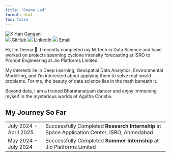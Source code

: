 ```yaml
---
title: "Deena Lad"
format: html
toc: false
---
```


```{=html}
<div class="profile-container">
  <div class="profile-image">
    <img src="images/profile.jpg" alt="Kirtan Gangani">
    <div class="profile-links">
      <a href="https://github.com/deena-lad" target="_blank">
        <img src="images/github.svg">
          <span class="link-text">GitHub</span>
      </a>
      <a href="https://www.linkedin.com/in/deena-lad-307645214/" target="_blank">
        <img src="images/linkedin.svg">
          <span class="link-text">LinkedIn</span>
      </a>
      <a href="mailto:deenalad06@gmail.com" target="_blank">
        <img src="images/email.svg">
          <span class="link-text">Email</span>
      </a>
    </div>
  </div>
  <div class="profile-text">
    <p>
      Hi, I’m Deena 👋. I recently completed my M.Tech in Data Science and have worked on projects spanning cyclone intensity forecasting at ISRO to Prompt Engineering at Jio Platforms Limited.
    </p>

    <p>
      My interests lie in Deep Learning, Geospatial Data Analytics, Environmental Modelling, and I’m interested about applying them to solve real-world problems. For me, the beauty of data science lies in the math beneath it.
       </p>

    <p>
      Beyond data, I am a trained Bharatanatyam dancer and enjoy immersing myself in the mysterious worlds of Agatha Christie.
    </p>
  </div>
</div>
```
## My Journey So Far

<table>
  <tr>
    <td>July 2024 - April 2025</td>
    <td>Successfully Completed <b>Research Internship</b> at Space Application Center, ISRO, Ahmedabad</td>
  </tr>
  <tr>
    <td>May 2024 - July 2024</td>
    <td>Successfully Completed <b>Summer Internship</b> at Jio Platforms Limited </td>
  </tr>
</table>